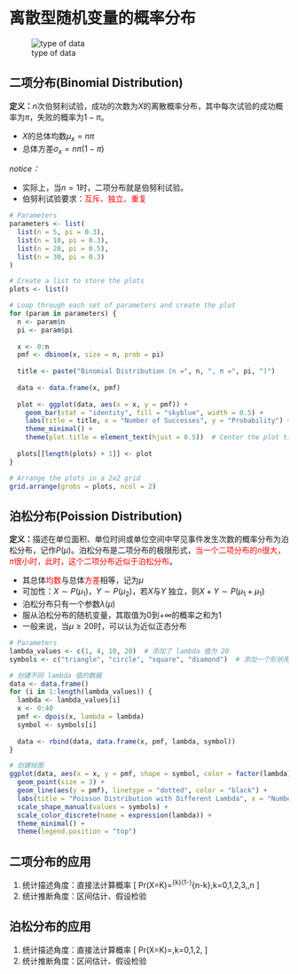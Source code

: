 # 离散型随机变量的概率分布

![type of data](images\type of data.png "type of data")

## 二项分布(Binomial Distribution)

**定义：**$n$次伯努利试验，成功的次数为$X$的离散概率分布，其中每次试验的成功概率为$\pi$，失败的概率为$1-\pi$。

- $X$的总体均数$\mu_{x}=n\pi$
- 总体方差$\sigma_{x}=n\pi(1-\pi)$

*notice：*

- 实际上，当$n=1$时，二项分布就是伯努利试验。
- 伯努利试验要求：<font color=Red>互斥、独立、重复</font>

```r

# Parameters
parameters <- list(
  list(n = 5, pi = 0.3),
  list(n = 10, pi = 0.3),
  list(n = 20, pi = 0.5),
  list(n = 30, pi = 0.3)
)

# Create a list to store the plots
plots <- list()

# Loop through each set of parameters and create the plot
for (param in parameters) {
  n <- param$n
  pi <- param$pi
  
  x <- 0:n
  pmf <- dbinom(x, size = n, prob = pi)
  
  title <- paste("Binomial Distribution (n =", n, ", π =", pi, ")")
  
  data <- data.frame(x, pmf)
  
  plot <- ggplot(data, aes(x = x, y = pmf)) +
    geom_bar(stat = "identity", fill = "skyblue", width = 0.5) +
    labs(title = title, x = "Number of Successes", y = "Probability") +
    theme_minimal() +
    theme(plot.title = element_text(hjust = 0.5))  # Center the plot title
    
  plots[[length(plots) + 1]] <- plot
}

# Arrange the plots in a 2x2 grid
grid.arrange(grobs = plots, ncol = 2)

```

## 泊松分布(Poission Distribution)

**定义：**描述在单位面积、单位时间或单位空间中罕见事件发生次数的概率分布为泊松分布，记作$P(\mu)$。泊松分布是二项分布的极限形式，<font color=Red>当一个二项分布的$n$很大，$\pi$很小时，此时，这个二项分布近似于泊松分布</font>。

- 其总体<font color=Red>均数</font>与总体<font color=Red>方差</font>相等，记为$\mu$
- 可加性：$X\sim P(\mu_{1})$，$Y\sim P(\mu_{2})$，若$X$与$Y$  独立，则$X+Y \sim P(\mu_{1}+\mu_{1})$
- 泊松分布只有一个参数$\lambda(\mu)$
- 服从泊松分布的随机变量，其取值为$0$到$+\infty$的概率之和为1
- 一般来说，当$\mu \ge20$时，可以认为近似正态分布

```r

# Parameters
lambda_values <- c(1, 4, 10, 20)  # 添加了 lambda 值为 20
symbols <- c("triangle", "circle", "square", "diamond")  # 添加一个形状用于表示 lambda 值为 20

# 创建不同 lambda 值的数据
data <- data.frame()
for (i in 1:length(lambda_values)) {
  lambda <- lambda_values[i]
  x <- 0:40
  pmf <- dpois(x, lambda = lambda)
  symbol <- symbols[i]
  
  data <- rbind(data, data.frame(x, pmf, lambda, symbol))
}

# 创建绘图
ggplot(data, aes(x = x, y = pmf, shape = symbol, color = factor(lambda))) +
  geom_point(size = 3) +
  geom_line(aes(y = pmf), linetype = "dotted", color = "black") +
  labs(title = "Poisson Distribution with Different Lambda", x = "Number of Events", y = expression(Pr(X == K))) +
  scale_shape_manual(values = symbols) +
  scale_color_discrete(name = expression(lambda)) +
  theme_minimal() +
  theme(legend.position = "top")
```

## 二项分布的应用

1. 统计描述角度：直接法计算概率
\[
Pr(X=K)=\frac{n!}{k!(n-k)!}\pi^{k}(1-\pi)^{n-k},k=0,1,2,3,\cdots,n
\]
2. 统计推断角度：区间估计、假设检验

## 泊松分布的应用
1. 统计描述角度：直接法计算概率
\[
Pr(X=K)=\frac{e^{-\mu}\mu^{k}}{k!},k=0,1,2,\cdots
\]
2. 统计推断角度：区间估计、假设检验

